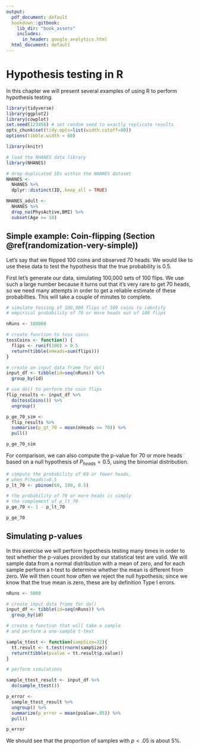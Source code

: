 ```yaml
---
output:
  pdf_document: default
  bookdown::gitbook:
    lib_dir: "book_assets"
    includes:
      in_header: google_analytics.html
  html_document: default
---
```


# Hypothesis testing in R

In this chapter we will present several examples of using R to perform hypothesis testing.

```r
library(tidyverse)
library(ggplot2)
library(cowplot)
set.seed(123456) # set random seed to exactly replicate results
opts_chunk$set(tidy.opts=list(width.cutoff=80))
options(tibble.width = 60)

library(knitr)

# load the NHANES data library
library(NHANES)

# drop duplicated IDs within the NHANES dataset
NHANES <- 
  NHANES %>% 
  dplyr::distinct(ID,.keep_all = TRUE)

NHANES_adult <- 
  NHANES %>%
  drop_na(PhysActive,BMI) %>%
  subset(Age >= 18)

```

## Simple example: Coin-flipping (Section \@ref(randomization-very-simple)) {#randomization-very-simple}

Let's say that we flipped 100 coins and observed 70 heads. We would like to use these data to test the hypothesis that the true probability is 0.5.

First let's generate our data, simulating 100,000 sets of 100 flips. We use such a large number because it turns out that it's very rare to get 70 heads, so we need many attempts in order to get a reliable estimate of these probabilties.  This will take a couple of minutes to complete.

```r
# simulate tossing of 100,000 flips of 100 coins to identify 
# empirical probability of 70 or more heads out of 100 flips

nRuns <- 100000

# create function to toss coins
tossCoins <- function() {
  flips <- runif(100) > 0.5 
  return(tibble(nHeads=sum(flips)))
}

# create an input data frame for do()
input_df <- tibble(id=seq(nRuns)) %>%
  group_by(id)

# use do() to perform the coin flips
flip_results <- input_df %>%
  do(tossCoins()) %>%
  ungroup()

p_ge_70_sim <- 
  flip_results %>%
  summarise(p_gt_70 = mean(nHeads >= 70)) %>%
  pull()

p_ge_70_sim


```


For comparison, we can also compute the p-value for 70 or more heads based on a null hypothesis of $P_{heads}=0.5$, using the binomial distribution.

```r
# compute the probability of 69 or fewer heads, 
# when P(heads)=0.5
p_lt_70 <- pbinom(69, 100, 0.5) 

# the probability of 70 or more heads is simply 
# the complement of p_lt_70
p_ge_70 <- 1 - p_lt_70

p_ge_70
```

## Simulating p-values

In this exercise we will perform hypothesis testing many times in order to test whether the p-values provided by our statistical test are valid.  We will sample data from a normal distribution with a mean of zero, and for each sample perform a t-test to determine whether the mean is different from zero.  We will then count how often we reject the null hypothesis; since we know that the true mean is zero, these are by definition Type I errors.

```r
nRuns <- 5000

# create input data frame for do()
input_df <- tibble(id=seq(nRuns)) %>%
  group_by(id)

# create a function that will take a sample
# and perform a one-sample t-test

sample_ttest <- function(sampSize=32){
  tt.result <- t.test(rnorm(sampSize))
  return(tibble(pvalue = tt.result$p.value))
}

# perform simulations

sample_ttest_result <- input_df %>%
  do(sample_ttest())

p_error <-
  sample_ttest_result %>%
  ungroup() %>%
  summarize(p_error = mean(pvalue<.05)) %>%
  pull()

p_error

```

We should see that the proportion of samples with $p < .05$ is about 5%.




